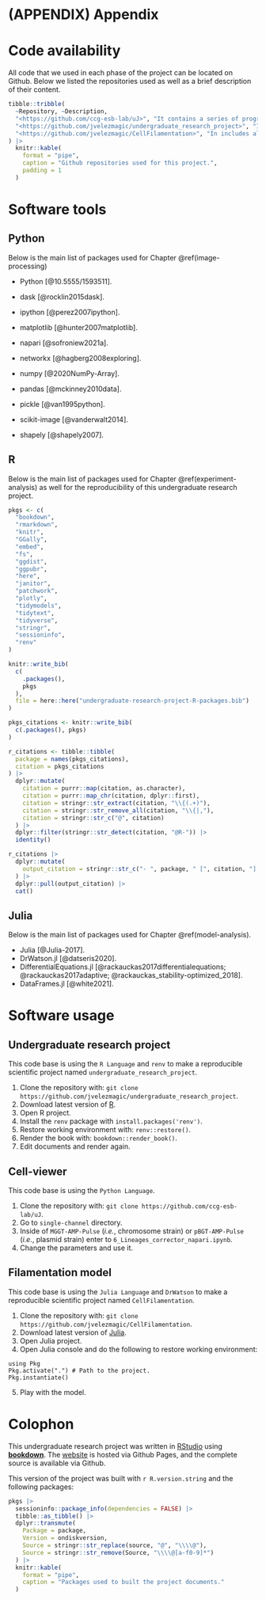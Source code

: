 \cleardoublepage

# (APPENDIX) Appendix {.unnumbered}

# Code availability

All code that we used in each phase of the project can be located on
Github. Below we listed the repositories used as well as a brief
description of their content.

```r
tibble::tribble(
  ~Repository, ~Description,
  "<https://github.com/ccg-esb-lab/uJ>", "It contains a series of programs in $\\mu \\mathrm{J}$, which consist of an $ImageJ$ macro library for quantifying unicellular bacterial dynamics in microfluidic devices. Besides, it includes all the Python code used for the image analysis processing and our developed custom Napari cell-viewer (see Chapter \\@ref(image-processing)). ",
  "<https://github.com/jvelezmagic/undergraduate_research_project>", "It contains all the files necessary to reproduce this document in its entirety. In addition, it includes the code used in R to analyze the tabular data of the experiments (see Chapter \\@ref(experiment-analysis)).",
  "<https://github.com/jvelezmagic/CellFilamentation>", "In includes all the Julia code used to create the mathematical filamentation model exposed in Chapter \\@ref(model-analysis)."
) |>
  knitr::kable(
    format = "pipe",
    caption = "Github repositories used for this project.",
    padding = 1
  )
```

# Software tools

## Python

Below is the main list of packages used for Chapter
\@ref(image-processing)

-   Python [@10.5555/1593511].

-   dask [@rocklin2015dask].

-   ipython [@perez2007ipython].

-   matplotlib [@hunter2007matplotlib].

-   napari [@sofroniew2021a].

-   networkx [@hagberg2008exploring].

-   numpy [@2020NumPy-Array].

-   pandas [@mckinney2010data].

-   pickle [@van1995python].

-   scikit-image [@vanderwalt2014].

-   shapely [@shapely2007].

## R

Below is the main list of packages used for Chapter
\@ref(experiment-analysis) as well for the reproducibility of this
undergraduate research project.

```r
pkgs <- c(
  "bookdown",
  "rmarkdown",
  "knitr",
  "GGally",
  "embed",
  "fs",
  "ggdist",
  "ggpubr",
  "here",
  "janitor",
  "patchwork",
  "plotly",
  "tidymodels",
  "tidytext",
  "tidyverse",
  "stringr",
  "sessioninfo",
  "renv"
)
```

```r
knitr::write_bib(
  c(
    .packages(),
    pkgs
  ),
  file = here::here("undergraduate-research-project-R-packages.bib")
)
```

```r
pkgs_citations <- knitr::write_bib(
  c(.packages(), pkgs)
)
```

```r
r_citations <- tibble::tibble(
  package = names(pkgs_citations),
  citation = pkgs_citations
) |>
  dplyr::mutate(
    citation = purrr::map(citation, as.character),
    citation = purrr::map_chr(citation, dplyr::first),
    citation = stringr::str_extract(citation, "\\{(.+)"),
    citation = stringr::str_remove_all(citation, "\\{|,"),
    citation = stringr::str_c("@", citation)
  ) |>
  dplyr::filter(stringr::str_detect(citation, "@R-")) |>
  identity()

r_citations |>
  dplyr::mutate(
    output_citation = stringr::str_c("- ", package, " [", citation, "].\n")
  ) |>
  dplyr::pull(output_citation) |>
  cat()
```

## Julia

Below is the main list of packages used for Chapter
\@ref(model-analysis).

-   Julia [@Julia-2017].
-   DrWatson.jl [@datseris2020].
-   DifferentialEquations.jl [@rackauckas2017differentialequations;
    @rackauckas2017adaptive; @rackauckas_stability-optimized_2018].
-   DataFrames.jl [@white2021].

# Software usage

## Undergraduate research project

This code base is using the `R Language` and `renv` to make a
reproducible scientific project named `undergraduate_research_project`.

1.  Clone the repository with:
    `git clone https://github.com/jvelezmagic/undergraduate_research_project`.
2.  Download latest version of [R](https://cran.r-project.org/).
3.  Open R project.
4.  Install the `renv` package with `install.packages('renv')`.
5.  Restore working environment with: `renv::restore()`.
6.  Render the book with: `bookdown::render_book()`.
7.  Edit documents and render again.

## Cell-viewer

This code base is using the `Python Language`.

1.  Clone the repository with:
    `git clone https://github.com/ccg-esb-lab/uJ`.
2.  Go to `single-channel` directory.
3.  Inside of `MGGT-AMP-Pulse` (*i.e.*, chromosome strain) or
    `pBGT-AMP-Pulse` (*i.e.*, plasmid strain) enter to
    `6_Lineages_corrector_napari.ipynb`.
4.  Change the parameters and use it.

## Filamentation model

This code base is using the `Julia Language` and `DrWatson` to make a
reproducible scientific project named `CellFilamentation`.

1.  Clone the repository with:
    `git clone https://github.com/jvelezmagic/CellFilamentation`.
2.  Download latest version of
    [Julia](https://julialang.org/downloads/).
3.  Open Julia project.
4.  Open Julia console and do the following to restore working
    environment:

``` .julia
using Pkg
Pkg.activate(".") # Path to the project.
Pkg.instantiate()
```

5.  Play with the model.

# Colophon

This undergraduate research project was written in
[RStudio](https://www.rstudio.com/products/rstudio/)
using [**bookdown**](https://bookdown.org).
The [website](https://jvelezmagic.github.io/undergraduate_research_project/) is
hosted via Github Pages, and the complete source is
available via Github.

This version of the project was built with `r R.version.string` and the
following packages:

```r
pkgs |>
  sessioninfo::package_info(dependencies = FALSE) |>
  tibble::as_tibble() |>
  dplyr::transmute(
    Package = package,
    Version = ondiskversion,
    Source = stringr::str_replace(source, "@", "\\\\@"),
    Source = stringr::str_remove(Source, "\\\\@[a-f0-9]*")
  ) |>
  knitr::kable(
    format = "pipe",
    caption = "Packages used to built the project documents."
  )
```
